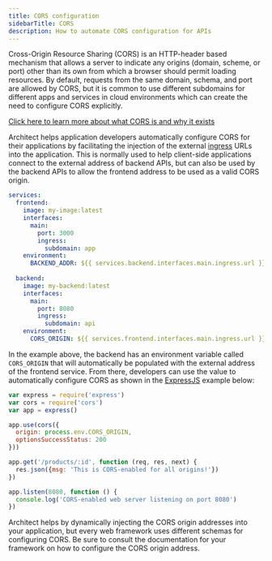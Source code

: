```yaml
---
title: CORS configuration
sidebarTitle: CORS
description: How to automate CORS configuration for APIs
---
```


Cross-Origin Resource Sharing (CORS) is an HTTP-header based mechanism that allows a server to
indicate any origins (domain, scheme, or port) other than its own from which a browser should
permit loading resources. By default, requests from the same domain, schema, and port are allowed
by CORS, but it is common to use different subdomains for different apps and services in cloud
environments which can create the need to configure CORS explicitly.

[Click here to learn more about what CORS is and why it exists](https://developer.mozilla.org/en-US/docs/Web/HTTP/CORS)

Architect helps application developers automatically configure CORS for their applications by
facilitating the injection of the external [ingress](/components/ingress-rules) URLs into the
application. This is normally used to help client-side applications connect to the external address
of backend APIs, but can also be used by the backend APIs to allow the frontend address to be
used as a valid CORS origin.

```yaml architect.yml
services:
  frontend:
    image: my-image:latest
    interfaces:
      main:
        port: 3000
        ingress:
          subdomain: app
    environment:
      BACKEND_ADDR: ${{ services.backend.interfaces.main.ingress.url }}
  
  backend:
    image: my-backend:latest
    interfaces:
      main:
        port: 8080
        ingress:
          subdomain: api
    environment:
      CORS_ORIGIN: ${{ services.frontend.interfaces.main.ingress.url }}
```

In the example above, the backend has an environment variable called `CORS_ORIGIN` that will
automatically be populated with the external address of the frontend service. From there, 
developers can use the value to automatically configure CORS as shown in the [ExpressJS](https://expressjs.com/)
example below:

```js
var express = require('express')
var cors = require('cors')
var app = express()

app.use(cors({
  origin: process.env.CORS_ORIGIN,
  optionsSuccessStatus: 200
}))

app.get('/products/:id', function (req, res, next) {
  res.json({msg: 'This is CORS-enabled for all origins!'})
})

app.listen(8080, function () {
  console.log('CORS-enabled web server listening on port 8080')
})
```

Architect helps by dynamically injecting the CORS origin addresses into your application, but
every web framework uses different schemas for configuring CORS. Be sure to consult the documentation
for your framework on how to configure the CORS origin address.